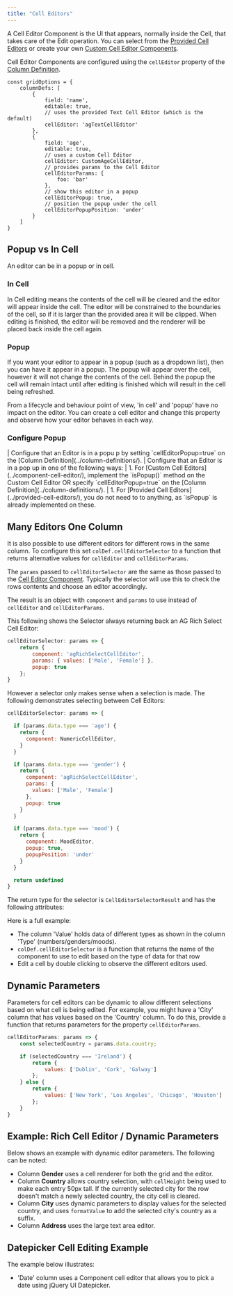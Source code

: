 ```yaml
---
title: "Cell Editors"
---
```


A Cell Editor Component is the UI that appears, normally inside the Cell, that takes care of the Edit operation. You can select from the [Provided Cell Editors](/provided-cell-editors/) or create your own [Custom Cell Editor Components](/component-cell-editor/).

Cell Editor Components are configured using the `cellEditor` property of the [Column Definition](/column-definitions/).

```
const gridOptions = {
    columnDefs: [
        { 
            field: 'name', 
            editable: true, 
            // uses the provided Text Cell Editor (which is the default)
            cellEditor: 'agTextCellEditor' 
        },
        { 
            field: 'age', 
            editable: true, 
            // uses a custom Cell Editor
            cellEditor: CustomAgeCellEditor,
            // provides params to the Cell Editor
            cellEditorParams: {
                foo: 'bar'
            },
            // show this editor in a popup
            cellEditorPopup: true,
            // position the popup under the cell
            cellEditorPopupPosition: 'under'
        }
    ]
}
```

## Popup vs In Cell

An editor can be in a popup or in cell.

### In Cell

In Cell editing means the contents of the cell will be cleared and the editor will appear inside the cell. The editor will be constrained to the boundaries of the cell, so if it is larger than the provided area it will be clipped. When editing is finished, the editor will be removed and the renderer will be placed back inside the cell again.

### Popup

If you want your editor to appear in a popup (such as a dropdown list), then you can have it appear in a popup. The popup will appear over the cell, however it will not change the contents of the cell. Behind the popup the cell will remain intact until after editing is finished which will result in the cell being refreshed.

From a lifecycle and behaviour point of view, 'in cell' and 'popup' have no impact on the editor. You can create a cell editor and change this property and observe how your editor behaves in each way.

### Configure Popup

<framework-specific-section frameworks="react">
| Configure that an Editor is in a popu  p by setting `cellEditorPopup=true` on the [Column Definition](../column-definitions/).
</framework-specific-section>

<framework-specific-section frameworks="javascript,angular,vue">
| Configure that an Editor is in a pop   up in one of the following ways:
| 1. For [Custom Cell Editors](../component-cell-editor/), implement the `isPopup()` method on the Custom Cell Editor OR specify `cellEditorPopup=true` on the [Column Definition](../column-definitions/).
| 1. For [Provided Cell Editors](../provided-cell-editors/), you do not need to to anything, as `isPopup` is already implemented on these.
</framework-specific-section>

## Many Editors One Column

It is also possible to use different editors for different rows in the same column. To configure this set `colDef.cellEditorSelector` to a function that returns alternative values for `cellEditor` and `cellEditorParams`.

<api-documentation source='column-properties/properties.json' section='editing' names='["cellEditorSelector"]'></api-documentation>

The `params` passed to `cellEditorSelector` are the same as those passed to the [Cell Editor Component](/component-cell-editor/). Typically the selector will use this to check the rows contents and choose an editor accordingly.

The result is an object with `component` and `params` to use instead of `cellEditor` and `cellEditorParams`.

This following shows the Selector always returning back an AG Rich Select Cell Editor:

```js
cellEditorSelector: params => {
    return {
        component: 'agRichSelectCellEditor',
        params: { values: ['Male', 'Female'] },
        popup: true
    };
}
```

However a selector only makes sense when a selection is made. The following demonstrates selecting between Cell Editors:

```js
cellEditorSelector: params => {

  if (params.data.type === 'age') {
    return {
      component: NumericCellEditor,
    }
  }

  if (params.data.type === 'gender') {
    return {
      component: 'agRichSelectCellEditor',
      params: {
        values: ['Male', 'Female']
      },
      popup: true
    }
  }

  if (params.data.type === 'mood') {
    return {
      component: MoodEditor,
      popup: true,
      popupPosition: 'under'
    }
  }

  return undefined
}
```

The return type for the selector is `CellEditorSelectorResult` and has the following attributes:

<interface-documentation interfaceName='CellEditorSelectorResult' config='{"description":""}'></interface-documentation>

Here is a full example:

- The column 'Value' holds data of different types as shown in the column 'Type' (numbers/genders/moods).
- `colDef.cellEditorSelector` is a function that returns the name of the component to use to edit based on the type of data for that row
- Edit a cell by double clicking to observe the different editors used. 

<GridExampleRunner title='Dynamic Editor Component' name='dynamic-editor-component' type='mixed' options='{ "enterprise": true, "modules": ["clientside", "menu", "columnpanel", "richselect"], "exampleHeight": 450, "includeNgFormsModule" : true }'></GridExampleRunner>

## Dynamic Parameters

Parameters for cell editors can be dynamic to allow different selections based on what cell is being edited. For example, you might have a 'City' column that has values based on the 'Country' column. To do this, provide a function that returns parameters for the property `cellEditorParams`.

```js
cellEditorParams: params => {
    const selectedCountry = params.data.country;

    if (selectedCountry === 'Ireland') {
        return {
            values: ['Dublin', 'Cork', 'Galway']
        };
    } else {
        return {
            values: ['New York', 'Los Angeles', 'Chicago', 'Houston']
        };
    }
}
```

## Example: Rich Cell Editor / Dynamic Parameters

Below shows an example with dynamic editor parameters. The following can be noted:

- Column **Gender** uses a cell renderer for both the grid and the editor.
- Column **Country** allows country selection, with `cellHeight` being used to make each entry 50px tall. If the currently selected city for the row doesn't match a newly selected country, the city cell is cleared.
- Column **City** uses dynamic parameters to display values for the selected country, and uses `formatValue` to add the selected city's country as a suffix.
- Column **Address** uses the large text area editor.

<GridExampleRunner title='Dynamic Parameters' name='dynamic-parameters' type='generated' options='{ "enterprise": true, "modules": ["clientside", "richselect", "menu", "columnpanel"], "exampleHeight": 520 }'></GridExampleRunner>


## Datepicker Cell Editing Example

The example below illustrates:

- 'Date' column uses a Component cell editor that allows you to pick a date using jQuery UI Datepicker.

<GridExampleRunner title='Datepicker Cell Editing' name='datepicker-cell-editing' type='generated' options='{ "enterprise": true, "modules": ["clientside", "menu", "columnpanel"], "extras": ["jquery", "jqueryui"] }'></GridExampleRunner>
